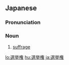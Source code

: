 {{also|選舉權|选举权}}
==Japanese==
{{ja-kanjitab|せん|きょ|けん|yomi=o}}

===Pronunciation===
{{ja-pron|せんきょけん|y=o}}

===Noun===
{{ja-noun|せんきょけん|kyu=選舉權}}

# [[suffrage]]

[[lo:選挙権]]
[[hu:選挙権]]
[[ja:選挙権]]